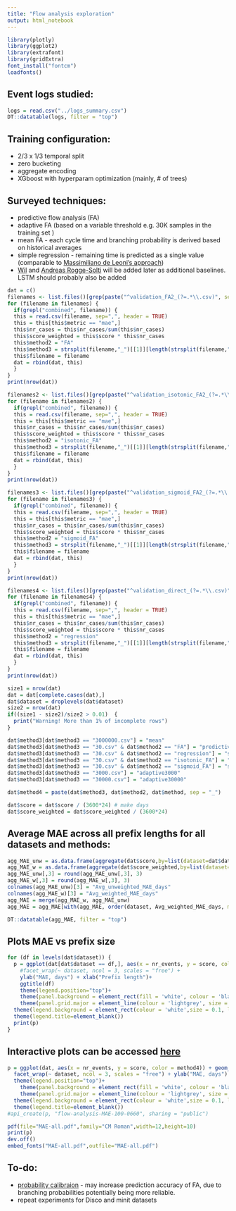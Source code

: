 ```yaml
---
title: "Flow analysis exploration"
output: html_notebook
---
```


```r
library(plotly)
library(ggplot2)
library(extrafont)
library(gridExtra)
font_install("fontcm")
loadfonts()
```


## Event logs studied:

```r
logs = read.csv("../logs_summary.csv")
DT::datatable(logs, filter = "top")
```
## Training configuration:

* 2/3 x 1/3 temporal split
* zero bucketing
* aggregate encoding
* XGboost with hyperparam optimization (mainly, # of trees)


## Surveyed techniques:

* predictive flow analysis (FA)
* adaptive FA (based on a variable threshold e.g. 30K samples in the training set )
* mean FA - each cycle time and branching probability is derived based on historical averages
* simple regression - remaining time is predicted as a single value (comparable to [Massimiliano de Leoni's approach](http://www.sciencedirect.com/science/article/pii/S0306437915001313))
* [Wil](https://www.researchgate.net/publication/220503961_Time_prediction_based_on_process_mining) and [Andreas Rogge-Solti](https://link.springer.com/chapter/10.1007/978-3-642-45005-1_27) will be added later as additional baselines. LSTM should probably also be added


```r
dat = c()
filenames <- list.files()[grep(paste("^validation_FA2_(?=.*\\.csv)", sep=''), list.files(), perl=TRUE)]
for (filename in filenames) {
  if(grepl("combined", filename)) {
  this = read.csv(filename, sep=",", header = TRUE)
  this = this[this$metric == "mae",]
  this$nr_cases = this$nr_cases/sum(this$nr_cases)
  this$score_weighted = this$score * this$nr_cases
  this$method2 = "FA"
  this$method3 = strsplit(filename,"_")[[1]][length(strsplit(filename,"_")[[1]])]
  this$filename = filename
  dat = rbind(dat, this)
  }
}
print(nrow(dat))
```

```r
filenames2 <- list.files()[grep(paste("^validation_isotonic_FA2_(?=.*\\.csv)", sep=''), list.files(), perl=TRUE)]
for (filename in filenames2) {
  if(grepl("combined", filename)) {
  this = read.csv(filename, sep=",", header = TRUE)
  this = this[this$metric == "mae",]
  this$nr_cases = this$nr_cases/sum(this$nr_cases)
  this$score_weighted = this$score * this$nr_cases
  this$method2 = "isotonic_FA"
  this$method3 = strsplit(filename,"_")[[1]][length(strsplit(filename,"_")[[1]])]
  this$filename = filename
  dat = rbind(dat, this)
  }
}
print(nrow(dat))
```

```r
filenames3 <- list.files()[grep(paste("^validation_sigmoid_FA2_(?=.*\\.csv)", sep=''), list.files(), perl=TRUE)]
for (filename in filenames3) {
  if(grepl("combined", filename)) {
  this = read.csv(filename, sep=",", header = TRUE)
  this = this[this$metric == "mae",]
  this$nr_cases = this$nr_cases/sum(this$nr_cases)
  this$score_weighted = this$score * this$nr_cases
  this$method2 = "sigmoid_FA"
  this$method3 = strsplit(filename,"_")[[1]][length(strsplit(filename,"_")[[1]])]
  this$filename = filename
  dat = rbind(dat, this)
  }
}
print(nrow(dat))
```

```r
filenames4 <- list.files()[grep(paste("^validation_direct_(?=.*\\.csv)", sep=''), list.files(), perl=TRUE)]
for (filename in filenames4) {
  if(grepl("combined", filename)) {
  this = read.csv(filename, sep=",", header = TRUE)
  this = this[this$metric == "mae",]
  this$nr_cases = this$nr_cases/sum(this$nr_cases)
  this$score_weighted = this$score * this$nr_cases
  this$method2 = "regression"
  this$method3 = strsplit(filename,"_")[[1]][length(strsplit(filename,"_")[[1]])]
  this$filename = filename
  dat = rbind(dat, this)
  }
}
print(nrow(dat))
```

```r
size1 = nrow(dat)
dat = dat[complete.cases(dat),]
dat$dataset = droplevels(dat$dataset)
size2 = nrow(dat)
if((size1 - size2)/size2 > 0.01)  {
  print("Warning! More than 1% of incomplete rows")
}
```

```r
dat$method3[dat$method3 == "3000000.csv"] = "mean"
dat$method3[dat$method3 == "30.csv" & dat$method2 == "FA"] = "predictive"
dat$method3[dat$method3 == "30.csv" & dat$method2 == "regression"] = "simple"
dat$method3[dat$method3 == "30.csv" & dat$method2 == "isotonic_FA"] = "isotonic"
dat$method3[dat$method3 == "30.csv" & dat$method2 == "sigmoid_FA"] = "sigmoid"
dat$method3[dat$method3 == "3000.csv"] = "adaptive3000"
dat$method3[dat$method3 == "30000.csv"] = "adaptive30000"

dat$method4 = paste(dat$method3, dat$method2, dat$method, sep = "_")
```


```r
dat$score = dat$score / (3600*24) # make days
dat$score_weighted = dat$score_weighted / (3600*24)
```

## Average MAE across all prefix lengths for all datasets and methods:
```r
agg_MAE_unw = as.data.frame(aggregate(dat$score,by=list(dataset=dat$dataset, method=dat$method4), mean))
agg_MAE_w = as.data.frame(aggregate(dat$score_weighted,by=list(dataset=dat$dataset, method=dat$method4), sum))
agg_MAE_unw[,3] = round(agg_MAE_unw[,3], 3)
agg_MAE_w[,3] = round(agg_MAE_w[,3], 3)
colnames(agg_MAE_unw)[3] = "Avg_unweighted_MAE_days"
colnames(agg_MAE_w)[3] = "Avg_weighted_MAE_days"
agg_MAE = merge(agg_MAE_w, agg_MAE_unw)
agg_MAE = agg_MAE[with(agg_MAE, order(dataset, Avg_weighted_MAE_days, method = "radix")), ]

DT::datatable(agg_MAE, filter = "top")
```

## Plots MAE vs prefix size
```r
for (df in levels(dat$dataset)) {
  p = ggplot(dat[dat$dataset == df,], aes(x = nr_events, y = score, color = method4)) + geom_point() + geom_line() + 
    #facet_wrap(~ dataset, ncol = 3, scales = "free") + 
    ylab("MAE, days") + xlab("Prefix length")+
    ggtitle(df)
    theme(legend.position="top")+
    theme(panel.background = element_rect(fill = 'white', colour = 'black',size=0.5)) + 
    theme(panel.grid.major = element_line(colour = 'lightgrey', size = 0.3))+
  theme(legend.background = element_rect(colour = 'white',size = 0.1, linetype='solid'))+
  theme(legend.title=element_blank())
  print(p)
}
```
## Interactive plots can be accessed [here](https://plot.ly/~verenich/79/)
```r
p = ggplot(dat, aes(x = nr_events, y = score, color = method4)) + geom_point() + geom_line() + 
  facet_wrap(~ dataset, ncol = 3, scales = "free") + ylab("MAE, days") + xlab("Prefix length")+
  theme(legend.position="top")+
    theme(panel.background = element_rect(fill = 'white', colour = 'black',size=0.5)) + 
    theme(panel.grid.major = element_line(colour = 'lightgrey', size = 0.3))+
  theme(legend.background = element_rect(colour = 'white',size = 0.1, linetype='solid'))+
  theme(legend.title=element_blank())
#api_create(p, "flow-analysis-MAE-100-0660", sharing = "public")
```

```r
pdf(file="MAE-all.pdf",family="CM Roman",width=12,height=10)
print(p)
dev.off()
embed_fonts("MAE-all.pdf",outfile="MAE-all.pdf")
```
## To-do:

* [probability calibraion](http://scikit-learn.org/stable/auto_examples/calibration/plot_calibration.html) - may increase prediction accuracy of FA, due to branching probabilities potentially being more reliable.
* repeat experiments for Disco and minit datasets
